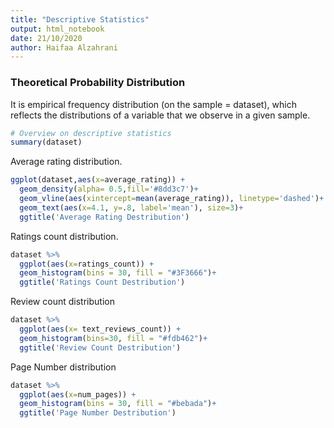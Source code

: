 ```yaml
---
title: "Descriptive Statistics"
output: html_notebook
date: 21/10/2020
author: Haifaa Alzahrani
---
```


### Theoretical Probability Distribution
It is empirical frequency distribution (on the sample = dataset),
which reflects the distributions of a variable that we observe in a given sample.

```r
# Overview on descriptive statistics
summary(dataset)
```
Average rating distribution.
```r
ggplot(dataset,aes(x=average_rating)) +      
  geom_density(alpha= 0.5,fill='#8dd3c7')+ 
  geom_vline(aes(xintercept=mean(average_rating)), linetype='dashed')+
  geom_text(aes(x=4.1, y=.8, label='mean'), size=3)+
  ggtitle('Average Rating Destribution')
```
Ratings count distribution.
```r
dataset %>% 
  ggplot(aes(x=ratings_count)) + 
  geom_histogram(bins = 30, fill = "#3F3666")+ 
  ggtitle('Ratings Count Destribution')
```

Review count distribution
```r
dataset %>% 
  ggplot(aes(x= text_reviews_count)) + 
  geom_histogram(bins=30, fill = "#fdb462")+ 
  ggtitle('Review Count Destribution')
```

Page Number distribution
```r
dataset %>% 
  ggplot(aes(x=num_pages)) + 
  geom_histogram(bins = 30, fill = "#bebada")+ 
  ggtitle('Page Number Destribution')
```
